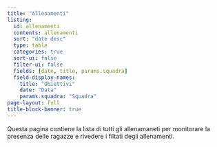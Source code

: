 ```yaml
---
title: "Allenamenti"
listing:
  id: allenamenti
  contents: allenamenti
  sort: "date desc"
  type: table
  categories: true
  sort-ui: false
  filter-ui: false
  fields: [date, title, params.squadra]
  field-display-names:
    title: "Obiettivi"
    date: "Data"
    params.squadra: "Squadra"
page-layout: full
title-block-banner: true
---
```


Questa pagina contiene la lista di tutti gli allenamaneti per monitorare la presenza delle ragazze e rivedere i filtati degli allenamenti.

::: {#allenamenti}
:::
